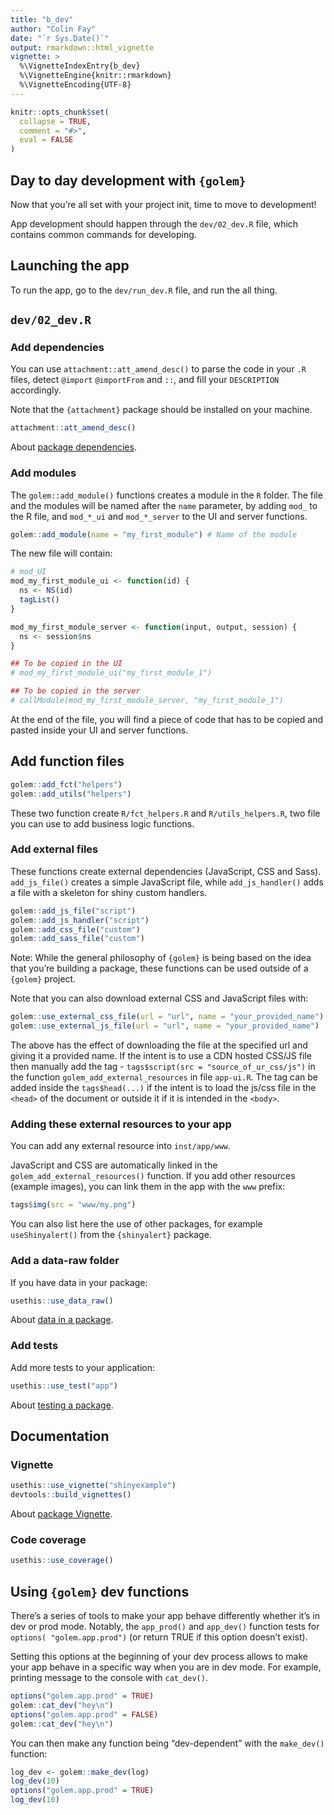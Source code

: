 ```yaml
---
title: "b_dev"
author: "Colin Fay"
date: "`r Sys.Date()`"
output: rmarkdown::html_vignette
vignette: >
  %\VignetteIndexEntry{b_dev}
  %\VignetteEngine{knitr::rmarkdown}
  %\VignetteEncoding{UTF-8}
---
```


<script type="text/javascript">
$(document).ready(function () {
  window.initializeCodeFolding("show" === "show");
});
</script>

```r
knitr::opts_chunk$set(
  collapse = TRUE,
  comment = "#>",
  eval = FALSE
)
```

## Day to day development with `{golem}`

Now that you're all set with your project init, time to move to development!

App development should happen through the `dev/02_dev.R` file, which contains common commands for developing. 

## Launching the app

To run the app, go to the `dev/run_dev.R` file, and run the all thing.

## `dev/02_dev.R`

### Add dependencies

You can use `attachment::att_amend_desc()` to parse the code in your `.R` files, detect `@import` `@importFrom` and `::`, and fill your `DESCRIPTION` accordingly.

Note that the `{attachment}` package should be installed on your machine. 

```r
attachment::att_amend_desc()
```

About [package dependencies](https://r-pkgs.org/dependencies-mindset-background.html).

### Add modules

The `golem::add_module()` functions creates a module in the `R` folder. The file and the modules will be named after the `name` parameter, by adding `mod_` to the R file, and `mod_*_ui` and `mod_*_server` to the UI and server functions.

```r
golem::add_module(name = "my_first_module") # Name of the module
```

The new file will contain:

```r
# mod_UI
mod_my_first_module_ui <- function(id) {
  ns <- NS(id)
  tagList()
}

mod_my_first_module_server <- function(input, output, session) {
  ns <- session$ns
}

## To be copied in the UI
# mod_my_first_module_ui("my_first_module_1")

## To be copied in the server
# callModule(mod_my_first_module_server, "my_first_module_1")
```

At the end of the file, you will find a piece of code that has to be copied and pasted inside your UI and server functions.

## Add function files 

```r
golem::add_fct("helpers")
golem::add_utils("helpers")
```

These two function create `R/fct_helpers.R` and `R/utils_helpers.R`, two file you can use to add business logic functions.

### Add external files

These functions create external dependencies (JavaScript, CSS and Sass). `add_js_file()` creates a simple JavaScript file, while `add_js_handler()` adds a file with a skeleton for shiny custom handlers.

```r
golem::add_js_file("script")
golem::add_js_handler("script")
golem::add_css_file("custom")
golem::add_sass_file("custom")
```

Note: While the general philosophy of `{golem}` is being based on the idea that you're building a package, these functions can be used outside of a `{golem}` project. 

Note that you can also download external CSS and JavaScript files with:

```r
golem::use_external_css_file(url = "url", name = "your_provided_name")
golem::use_external_js_file(url = "url", name = "your_provided_name")
```

The above has the effect of downloading the file at the specified url and giving it a provided name. If the intent is to use a CDN hosted CSS/JS file then manually add the tag - `tags$script(src = "source_of_ur_css/js")` in the function `golem_add_external_resources` in file `app-ui.R`. 
The tag can be added inside the `tags$head(...)` if the intent is to load the  js/css file in the `<head>` of the document or outside it if it is intended in the `<body>`.

### Adding these external resources to your app

You can add any external resource into `inst/app/www`. 

JavaScript and CSS are automatically linked in the `golem_add_external_resources()` function. If you add other resources (example images), you can link them in the app with the `www` prefix: 

```r
tags$img(src = "www/my.png")
```

You can also list here the use of other packages, for example `useShinyalert()` from the `{shinyalert}` package.

### Add a data-raw folder

If you have data in your package: 

```r
usethis::use_data_raw()
```

About [data in a package](https://r-pkgs.org/data.html).

### Add tests

Add more tests to your application:

```r
usethis::use_test("app")
```

About [testing a package](https://r-pkgs.org/testing-basics.html).

## Documentation

### Vignette

```r
usethis::use_vignette("shinyexample")
devtools::build_vignettes()
```

About [package Vignette](https://r-pkgs.org/vignettes.html).

### Code coverage

```r
usethis::use_coverage()
```

## Using `{golem}` dev functions

There's a series of tools to make your app behave differently whether it's in dev or prod mode. Notably, the `app_prod()` and `app_dev()` function tests for `options( "golem.app.prod")` (or return TRUE if this option doesn't exist). 

Setting this options at the beginning of your dev process allows to make your app behave in a specific way when you are in dev mode. For example, printing message to the console with `cat_dev()`.

```r
options("golem.app.prod" = TRUE)
golem::cat_dev("hey\n")
options("golem.app.prod" = FALSE)
golem::cat_dev("hey\n")
```

You can then make any function being "dev-dependent" with the `make_dev()` function: 

```r
log_dev <- golem::make_dev(log)
log_dev(10)
options("golem.app.prod" = TRUE)
log_dev(10)
```


